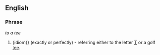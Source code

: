 ==English==

===Phrase===
''to a tee''

# {idiom}} {{alternative spelling of|To a T}} (exactly or perfectly) - referring either to the letter [[T]] or a golf [[tee]].